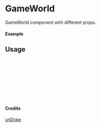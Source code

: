 
<Meta of={GameWorld} title="unDraw/GameWorld" />

# GameWorld

GameWorld component with different props.

#### Example

<Canvas of={GameWorld.Primary} />

## Usage

```ts
import { GameWorld } from "yadl-ui";

const Example = () => {
  return (
      <GameWorld />
  );
};

export default Example;
```

#### Credits
[unDraw](https://undraw.co/illustrations)
